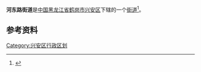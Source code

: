 {{中国乡级行政区
| 行政区全称 = 河东路街道
| 上级行政区 = [[黑龙江省|黑龙江省]][[鹤岗市|鹤岗市]][[兴安区|兴安区]]
| 行政区类别 = [[街道|街道]]
| LowerDivisions = 2个社区
| 行政区划代码 = 230405005
| 总面积 = 
| 户籍人口 = 12298人
| 常住人口 = 
| 行政区划 = 
| 官方网站 =
| 邮政编码 =154100
| 毗邻行政区 =
}}

'''河东路街道'''是[[中国|中国]][[黑龙江省|黑龙江省]][[鹤岗市|鹤岗市]][[兴安区|兴安区]]下辖的一个[[街道|街道]]<ref>{{Cite web |url=http://www.chinaquhua.cn/heilongjiang/ |title=河东路街道 |access-date=2011-08-26 |archive-date=2011-08-22 |archive-url=https://web.archive.org/web/20110822123644/http://www.chinaquhua.cn/heilongjiang/ |dead-url=yes }}</ref>。

==参考资料==
{{reflist}}

{{兴安区行政区划}}

[[Category:兴安区行政区划|Category:兴安区行政区划]]